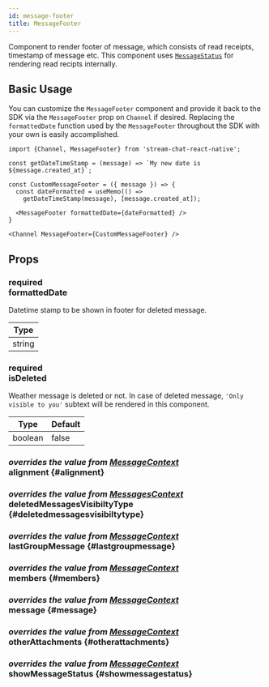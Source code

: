 ```yaml
---
id: message-footer
title: MessageFooter
---
```




Component to render footer of message, which consists of read receipts, timestamp of message etc. This component uses [`MessageStatus`](./message_status.mdx) for rendering read recipts internally.

## Basic Usage

You can customize the `MessageFooter` component and provide it back to the SDK via the `MessageFooter` prop on `Channel` if desired.
Replacing the `formattedDate` function used by the `MessageFooter` throughout the SDK with your own is easily accomplished.

```tsx
import {Channel, MessageFooter} from 'stream-chat-react-native';

const getDateTimeStamp = (message) => `My new date is ${message.created_at}`;

const CustomMessageFooter = ({ message }) => {
  const dateFormatted = useMemo(() =>
    getDateTimeStamp(message), [message.created_at]);

  <MessageFooter formattedDate={dateFormatted} />
}

<Channel MessageFooter={CustomMessageFooter} />
```

## Props

### <div class="label required">required</div> **formattedDate**

Datetime stamp to be shown in footer for deleted message.

| Type |
| - |
| string |

### <div class="label required">required</div> **isDeleted**

Weather message is deleted or not. In case of deleted message, `'Only visible to you'` subtext will be rendered in this component.

| Type | Default |
| - | - |
| boolean | false |

### <div class="label description">_overrides the value from [MessageContext](../contexts/message_context.mdx#alignment)_</div> alignment {#alignment}

<Alignment />

### <div class="label description">_overrides the value from [MessagesContext](../contexts/messages_context.mdx#deletedmessagesvisibiltytype)_</div> deletedMessagesVisibiltyType {#deletedmessagesvisibiltytype}

<DeletedMessagesVisibilityType />

### <div class="label description">_overrides the value from [MessageContext](../contexts/message_context.mdx#lastgroupmessage)_</div> lastGroupMessage {#lastgroupmessage}

<LastGroupMessage />

### <div class="label description">_overrides the value from [MessageContext](../contexts/message_context.mdx#members)_</div> members {#members}

<Members />

### <div class="label description">_overrides the value from [MessageContext](../contexts/message_context.mdx#message)_</div> message {#message}

<MessageProp />

### <div class="label description">_overrides the value from [MessageContext](../contexts/message_context.mdx#otherattachments)_</div> otherAttachments {#otherattachments}

<OtherAttachments />

### <div class="label description">_overrides the value from [MessageContext](../contexts/message_context.mdx#showmessagestatus)_</div> showMessageStatus {#showmessagestatus}

<ShowMessageStatus />

